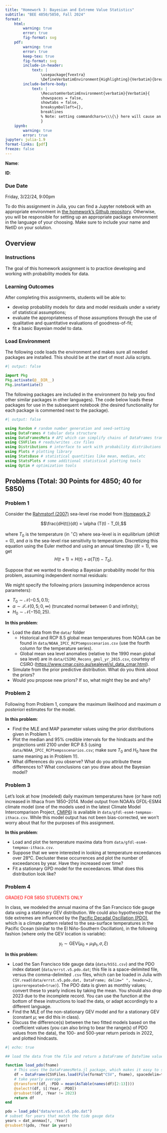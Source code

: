 ```yaml
---
title: "Homework 3: Bayesian and Extreme Value Statistics"
subtitle: "BEE 4850/5850, Fall 2024"
format:
    html:        
        warning: true
        error: true
        fig-format: svg
    pdf:
        warning: true
        error: true
        keep-tex: true
        fig-format: svg    
        include-in-header: 
            text: |
                \usepackage{fvextra}
                \DefineVerbatimEnvironment{Highlighting}{Verbatim}{breaklines,commandchars=\\\{\}}
        include-before-body:
            text: |
                \RecustomVerbatimEnvironment{verbatim}{Verbatim}{
                showspaces = false,
                showtabs = false,
                breaksymbolleft={},
                breaklines
                % Note: setting commandchars=\\\{\} here will cause an error 
                }
    ipynb:
        warning: true
        error: true
jupyter: julia-1.9
format-links: [pdf]
freeze: false
---
```


::: {.content-visible when-format="ipynb"}
**Name**:

**ID**:
:::

::: {.callout-important icon=false}
### Due Date

Friday, 3/22/24, 9:00pm
:::

::: {.content-visible unless-format="ipynb"}
:::{.callout-tip}

To do this assignment in Julia, you can find a Jupyter notebook with an appropriate environment in [the homework's Github repository]({{< var github_org.repo >}}/hw03). Otherwise, you will be responsible for setting up an appropriate package environment in the language of your choosing. Make sure to include your name and NetID on your solution.
:::
:::

## Overview

::: {.cell .markdown}

### Instructions

The goal of this homework assignment is to practice developing and working with probability models for data.


:::

::: {.cell .markdown}

### Learning Outcomes

After completing this assignments, students will be able to:

* develop probability models for data and model residuals under a variety of statistical assumptions;
* evaluate the appropriateness of those assumptions through the use of qualitative and quantitative evaluations of goodness-of-fit;
* fit a basic Bayesian model to data.


:::

::: {.cell .markdown}
### Load Environment

The following code loads the environment and makes sure all needed packages are installed. This should be at the start of most Julia scripts.

:::

```julia
#| output: false

import Pkg
Pkg.activate(@__DIR__)
Pkg.instantiate()
```

::: {.cell .markdown}
The following packages are included in the environment (to help you find other similar packages in other languages). The code below loads these packages for use in the subsequent notebook (the desired functionality for each package is commented next to the package).

:::

```julia
#| output: false

using Random # random number generation and seed-setting
using DataFrames # tabular data structure
using DataFramesMeta # API which can simplify chains of DataFrames transformations
using CSVFiles # reads/writes .csv files
using Distributions # interface to work with probability distributions
using Plots # plotting library
using StatsBase # statistical quantities like mean, median, etc
using StatsPlots # some additional statistical plotting tools
using Optim # optimization tools
```

## Problems (Total: 30 Points for 4850; 40 for 5850)

### Problem 1

::: {.cell .markdown}

Consider the [Rahmstorf (2007)](https://doi.org/10.1073/pnas.0907765106) sea-level rise model from [Homework 2](https://viveks.me/simulation-data-analysis/assignments/hw02/hw02.html):

$$\frac{dH(t)}{dt} = \alpha (T(t) - T_0),$$

where $T_0$ is the temperature (in $^\circ C$) where sea-level is in equilibrium ($dH/dt = 0$), and $\alpha$ is the sea-level rise sensitivity to temperature. Discretizing this equation using the Euler method and using an annual timestep ($\delta t = 1$), we get $$H(t+1) = H(t) + \alpha (T(t) - T_0).$$

Suppose that we wanted to develop a Bayesian probability model for this problem, assuming independent normal residuals:

\begin{gather*}
y(t) = F(t) - \varepsilon_t \\
\varepsilon_t \sim \mathcal{N}(0, \sigma^2)
\end{gather*}

We might specify the following priors (assuming independence across parameters):

- $T_0 \sim \mathcal{N}(-0.5, 0.1)$;
- $\alpha \sim \mathcal{TN}(0, 5; 0, \infty)$ (truncated normal between 0 and infinity);
- $H_0 \sim \mathcal{N}(-150, 25)$.

**In this problem**: 

* Load the data from the `data/` folder
  * Historical and RCP 8.5 global mean temperatures from NOAA can be found in `data/NOAA_IPCC_RCPtempsscenarios.csv` (use the fourth column for the temperature series).
  * Global mean sea level anomalies (relative to the 1990 mean global sea level) are in `data/CSIRO_Recons_gmsl_yr_2015.csv`, courtesy of CSIRO (<https://www.cmar.csiro.au/sealevel/sl_data_cmar.html>). 
* Simulate from the prior predictive distribution. What do you think about the priors?
* Would you propose new priors? If so, what might they be and why?
:::

### Problem 2

Following from Problem 1, compare the maximum likelihood and maximum *a posteriori* estimates for the model. 

**In this problem**: 

* Find the MLE and MAP parameter values using the prior distributions given in Problem 1.
* Plot the median and 95% credible intervals for the hindcasts and the projections until 2100 under RCP 8.5 (using `data/NOAA_IPCC_RCPtempsscenarios.csv`; make sure $T_0$ and $H_0$ have the same meaning as in Problem 1!). 
* What differences do you observe? What do you attribute these differences to? What conclusions can you draw about the Bayesian model?

### Problem 3

Let's look at how (modeled) daily maximum temperatures have (or have not) increased in Ithaca from 1850--2014. Model output from NOAA's GFDL-ESM4 climate model (one of the models used in the latest Climate Model Intercomparison Project, [CMIP6](https://colab.research.google.com/corgiredirector?site=https%3A%2F%2Fcds.climate.copernicus.eu%2Fcdsapp%23%21%2Fdataset%2Fprojections-cmip6%3Ftab%3Doverview)) is available in `data/gfdl-esm4-tempmax-ithaca.csv`. While this model output has not been bias-corrected, we won't worry about that for the purposes of this assignment.

**In this problem**: 

* Load and plot the temperature maxima data from `data/gfdl-esm4-tempmax-ithaca.csv`.
* Suppose that we were interested in looking at temperature exceedances over 28°C. Decluster these occurrences and plot the number of exceedances by year. Have they increased over time? 
* Fit a stationary GPD model for the exceedances. What does this distribution look like?

### Problem 4

<span style="color:red;">GRADED FOR 5850 STUDENTS ONLY</span>

In class, we modeled the annual maxima of the San Francisco tide gauge data  using a stationary GEV distribution. We could also hypothesize that the tide extremes are influenced by the [Pacific Decadal Oscillation (PDO)](https://en.wikipedia.org/wiki/Pacific_decadal_oscillation), which is a climate pattern related to the sea-surface temperatures in the Pacific Ocean (similar to the El Niño-Southern Oscillation), in the following fashion (where only the GEV location is variable):

$$y_t \sim \text{GEV}(\mu_0 + \mu_1 p_t, \sigma, \xi)$$

**In this problem**: 

* Load the San Francisco tide gauge data (`data/h551.csv`) and the PDO index dataset (`data/errst.v5.pdo.dat`; this file is a space-delimited file, versus the comma-delimited `.csv` files, which can be loaded in Julia with `CSV.read(data/errst.v5.pdo.dat, DataFrame; delim=" ", header=2, ignorerepeated=true)`). The PDO data is given as monthly values; convert these to yearly indices by taking the mean. You should also drop 2023 due to the incomplete record. You can use the function at the bottom of these instructions to load the data, or adapt accordingly to a different language.
* Find the MLE of the non-stationary GEV model and for a stationary GEV (constant $\mu$; we did this in class).
* Discuss the difference(s) between the two fitted models based on the coefficient values (you can also bring to bear the range(s) of PDO values from the data), the 100- and 500-year return periods in 2022, and plotted hindcasts.

```julia
#| echo: true

## load the data from the file and return a DataFrame of DateTime values and gauge measurements

function load_pdo(fname)
    # This uses the DataFramesMeta.jl package, which makes it easy to string together commands to load and process data
    df = DataFrame(CSVFiles.load(File(format"CSV", fname), spacedelim=true, skiplines_begin=1))
    # take yearly average
    @transform!(df, :PDO = mean(AsTable(names(df)[2:13])))
    @select!(df, $[:Year, :PDO])
    @rsubset!(df, :Year != 2023)
    return df
end

pdo = load_pdo("data/ersst.v5.pdo.dat")
# subset for years that match the tide gauge data
years = dat_annmax[!, :Year]
@rsubset!(pdo, :Year in years)
```